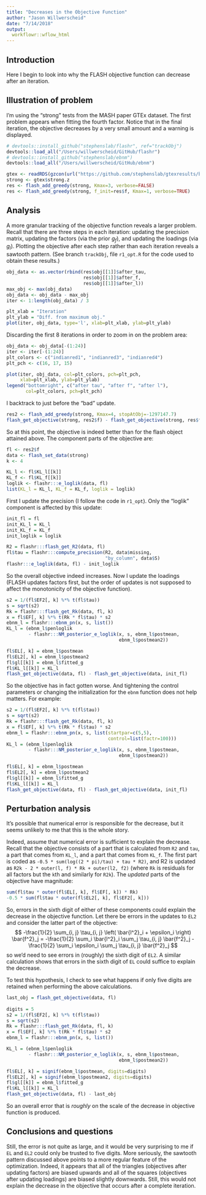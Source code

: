 ```yaml
---
title: "Decreases in the Objective Function"
author: "Jason Willwerscheid"
date: "7/14/2018"
output:
  workflowr::wflow_html
---
```


## Introduction

Here I begin to look into why the FLASH objective function can decrease after an iteration.

## Illustration of problem

I'm using the "strong" tests from the MASH paper GTEx dataset. The first problem appears when fitting the fourth factor. Notice that in the final iteration, the objective decreases by a very small amount and a warning is displayed.

```r
# devtools::install_github("stephenslab/flashr", ref="trackObj")
devtools::load_all("/Users/willwerscheid/GitHub/flashr")
# devtools::install_github("stephenslab/ebnm")
devtools::load_all("/Users/willwerscheid/GitHub/ebnm")

gtex <- readRDS(gzcon(url("https://github.com/stephenslab/gtexresults/blob/master/data/MatrixEQTLSumStats.Portable.Z.rds?raw=TRUE")))
strong <- gtex$strong.z
res <- flash_add_greedy(strong, Kmax=3, verbose=FALSE)
res <- flash_add_greedy(strong, f_init=res$f, Kmax=1, verbose=TRUE)
```

## Analysis

A more granular tracking of the objective function reveals a larger problem. Recall that there are three steps in each iteration: updating the precision matrix, updating the factors (via the prior $g_f$), and updating the loadings (via $g_l$). Plotting the objective after each step rather than each iteration reveals a sawtooth pattern. (See branch `trackObj`, file `r1_opt.R` for the code used to obtain these results.)

```r
obj_data <- as.vector(rbind(res$obj[[1]]$after_tau,
                            res$obj[[1]]$after_f,
                            res$obj[[1]]$after_l))
max_obj <- max(obj_data)
obj_data <- obj_data - max_obj
iter <- 1:length(obj_data) / 3

plt_xlab = "Iteration"
plt_ylab = "Diff. from maximum obj."
plot(iter, obj_data, type='l', xlab=plt_xlab, ylab=plt_ylab)
```

Discarding the first 8 iterations in order to zoom in on the problem area:

```r
obj_data <- obj_data[-(1:24)]
iter <- iter[-(1:24)]
plt_colors <- c("indianred1", "indianred3", "indianred4")
plt_pch <- c(16, 17, 15)

plot(iter, obj_data, col=plt_colors, pch=plt_pch,
     xlab=plt_xlab, ylab=plt_ylab)
legend("bottomright", c("after tau", "after f", "after l"),
       col=plt_colors, pch=plt_pch)
```

I backtrack to just before the "bad" update. 

```r
res2 <- flash_add_greedy(strong, Kmax=4, stopAtObj=-1297147.7)
flash_get_objective(strong, res2$f) - flash_get_objective(strong, res$f)
```

So at this point, the objective is indeed better than for the flash object attained above. The component parts of the objective are:

```r
fl <- res2$f
data <- flash_set_data(strong)
k <- 4

KL_l <- fl$KL_l[[k]]
KL_f <- fl$KL_f[[k]]
loglik <- flashr:::e_loglik(data, fl)
list(KL_l = KL_l, KL_f = KL_f, loglik = loglik)
```

First I update the precision (I follow the code in `r1_opt`). Only the "loglik" component is affected by this update:

```r
init_fl = fl
init_KL_l = KL_l
init_KL_f = KL_f
init_loglik = loglik

R2 = flashr:::flash_get_R2(data, fl)
fl$tau = flashr:::compute_precision(R2, data$missing, 
                                    "by_column", data$S)
flashr:::e_loglik(data, fl) - init_loglik
```

So the overall objective indeed increases. Now I update the loadings (FLASH updates factors first, but the order of updates is not supposed to affect the monotonicity of the objective function).

```r
s2 = 1/(fl$EF2[, k] %*% t(fl$tau))
s = sqrt(s2)
Rk = flashr:::flash_get_Rk(data, fl, k)
x = fl$EF[, k] %*% t(Rk * fl$tau) * s2
ebnm_l = flashr:::ebnm_pn(x, s, list())
KL_l = (ebnm_l$penloglik 
        - flashr:::NM_posterior_e_loglik(x, s, ebnm_l$postmean,
                                         ebnm_l$postmean2))

fl$EL[, k] = ebnm_l$postmean
fl$EL2[, k] = ebnm_l$postmean2
fl$gl[[k]] = ebnm_l$fitted_g
fl$KL_l[[k]] = KL_l
flash_get_objective(data, fl) - flash_get_objective(data, init_fl)
```

So the objective has in fact gotten worse. And tightening the control parameters or changing the initialization for the `ebnm` function does not help matters. For example:

```r
s2 = 1/(fl$EF2[, k] %*% t(fl$tau))
s = sqrt(s2)
Rk = flashr:::flash_get_Rk(data, fl, k)
x = fl$EF[, k] %*% t(Rk * fl$tau) * s2
ebnm_l = flashr:::ebnm_pn(x, s, list(startpar=c(5,5),
                                     control=list(factr=100)))
KL_l = (ebnm_l$penloglik 
        - flashr:::NM_posterior_e_loglik(x, s, ebnm_l$postmean,
                                         ebnm_l$postmean2))

fl$EL[, k] = ebnm_l$postmean
fl$EL2[, k] = ebnm_l$postmean2
fl$gl[[k]] = ebnm_l$fitted_g
fl$KL_l[[k]] = KL_l
flash_get_objective(data, fl) - flash_get_objective(data, init_fl)
```

## Perturbation analysis

It's possible that numerical error is responsible for the decrease, but it seems unlikely to me that this is the whole story.

Indeed, assume that numerical error is sufficient to explain the decrease. Recall that the objective consists of a part that is calculated from `R2` and `tau`, a part that comes from `KL_l`, and a part that comes from `KL_f`. The first part is coded as `-0.5 * sum(log((2 * pi)/tau) + tau * R2)`, and R2 is updated as `R2k - 2 * outer(l, f) * Rk + outer(l2, f2)` (where `Rk` is residuals for all factors but the `k`th and similarly for `R2k`). The *updated* parts of the objective have magnitude:

```r
sum(fl$tau * outer(fl$EL[, k], fl$EF[, k]) * Rk)
-0.5 * sum(fl$tau * outer(fl$EL2[, k], fl$EF2[, k]))
```

So, errors in the sixth digit of either of these components could explain the decrease in the objective function. Let there be errors in the updates to `EL2` and consider the latter part of the objective:
$$ -\frac{1}{2} \sum_{i, j} \tau_{i, j} \left( \bar{l^2}_i + \epsilon_i \right) \bar{f^2}_j 
= -\frac{1}{2} \sum_i \bar{l^2}_i \sum_j \tau_{i, j} \bar{f^2}_j -\frac{1}{2} \sum_i \epsilon_i \sum_j \tau_{i, j} \bar{f^2}_j $$
so we'd need to see errors in (roughly) the sixth digit of `EL2`. A similar calculation shows that errors in the sixth digit of `EL` could suffice to explain the decrease.

To test this hypothesis, I check to see what happens if only five digits are retained when performing the above calculations.
```r
last_obj = flash_get_objective(data, fl)
  
digits = 5
s2 = 1/(fl$EF2[, k] %*% t(fl$tau))
s = sqrt(s2)
Rk = flashr:::flash_get_Rk(data, fl, k)
x = fl$EF[, k] %*% t(Rk * fl$tau) * s2
ebnm_l = flashr:::ebnm_pn(x, s, list())

KL_l = (ebnm_l$penloglik 
        - flashr:::NM_posterior_e_loglik(x, s, ebnm_l$postmean,
                                         ebnm_l$postmean2))

fl$EL[, k] = signif(ebnm_l$postmean, digits=digits)
fl$EL2[, k] = signif(ebnm_l$postmean2, digits=digits)
fl$gl[[k]] = ebnm_l$fitted_g
fl$KL_l[[k]] = KL_l
flash_get_objective(data, fl) - last_obj
```

So an overall error that is *roughly* on the scale of the decrease in objective function is produced.

## Conclusions and questions

Still, the error is not quite as large, and it would be very surprising to me if `EL` and `EL2` could only be trusted to five digits. More seriously, the sawtooth pattern discussed above points to a more regular feature of the optimization. Indeed, it appears that all of the triangles (objectives after updating factors) are biased upwards and all of the squares (objectives after updating loadings) are biased slightly downwards. Still, this would not explain the decrease in the objective that occurs after a complete iteration.
